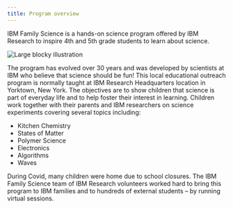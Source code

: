 ```yaml
---
title: Program overview
---
```


<PageDescription>

IBM Family Science is a hands-on science program offered by IBM Research to inspire 4th and 5th grade students to learn about science.

</PageDescription>

![Large blocky illustration](./images/image001.jpg)

The program has evolved over 30 years and was developed by scientists at IBM who believe that science should be fun! This local educational outreach program is normally taught at IBM Research Headquarters location in Yorktown, New York. The objectives are to show children that science is part of everyday life and to help foster their interest in learning. Children work together with their parents and IBM researchers on science experiments covering several topics including:

* Kitchen Chemistry
* States of Matter
* Polymer Science
* Electronics
* Algorithms
* Waves

During Covid, many children were home due to school closures.  The IBM Family Science team of IBM Research volunteers worked hard to bring this program to IBM families and to hundreds of external students – by running virtual sessions.
